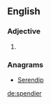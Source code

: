 ==English==

===Adjective===
{{head|en|adjective comparative form}}

# {{en-comparative of|spendy}}

===Anagrams===
* [[Serendip#English|Serendip]]

[[de:spendier]]